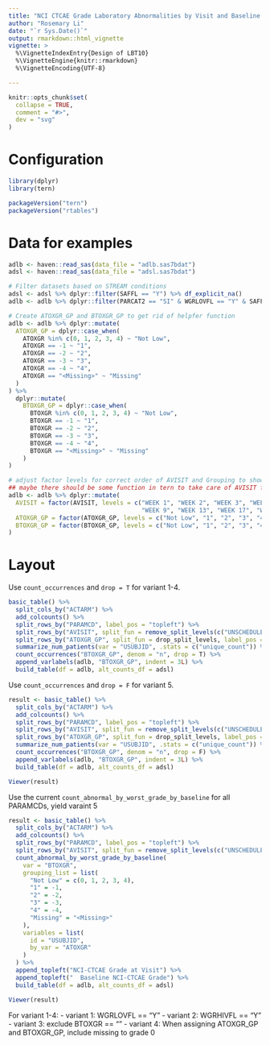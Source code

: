 ```yaml
---
title: "NCI CTCAE Grade Laboratory Abnormalities by Visit and Baseline Grade (LBT13)"
author: "Rosemary Li"
date: "`r Sys.Date()`"
output: rmarkdown::html_vignette
vignette: >
  %\VignetteIndexEntry{Design of LBT10}
  %\VignetteEngine{knitr::rmarkdown}
  %\VignetteEncoding{UTF-8}

---
```


```r
knitr::opts_chunk$set(
  collapse = TRUE,
  comment = "#>",
  dev = "svg"
)
```

Configuration
=============

```r
library(dplyr)
library(tern)

packageVersion("tern")
packageVersion("rtables")
```

Data for examples
=================

```r

adlb <- haven::read_sas(data_file = "adlb.sas7bdat")
adsl <- haven::read_sas(data_file = "adsl.sas7bdat")

# Filter datasets based on STREAM conditions
adsl <- adsl %>% dplyr::filter(SAFFL == "Y") %>% df_explicit_na()
adlb <- adlb %>% dplyr::filter(PARCAT2 == "SI" & WGRLOVFL == "Y" & SAFFL == "Y") %>% df_explicit_na()

# Create ATOXGR_GP and BTOXGR_GP to get rid of helpfer function
adlb <- adlb %>% dplyr::mutate(
  ATOXGR_GP = dplyr::case_when(
    ATOXGR %in% c(0, 1, 2, 3, 4) ~ "Not Low",
    ATOXGR == -1 ~ "1",
    ATOXGR == -2 ~ "2",
    ATOXGR == -3 ~ "3",
    ATOXGR == -4 ~ "4",
    ATOXGR == "<Missing>" ~ "Missing"
  )
) %>%
  dplyr::mutate(
    BTOXGR_GP = dplyr::case_when(
      BTOXGR %in% c(0, 1, 2, 3, 4) ~ "Not Low",
      BTOXGR == -1 ~ "1",
      BTOXGR == -2 ~ "2",
      BTOXGR == -3 ~ "3",
      BTOXGR == -4 ~ "4",
      BTOXGR == "<Missing>" ~ "Missing"
    )
)

# adjust factor levels for correct order of AVISIT and Grouping to show
## maybe there should be some function in tern to take care of AVISIT factor level according to AVISITN?
adlb <- adlb %>% dplyr::mutate(
  AVISIT = factor(AVISIT, levels = c("WEEK 1", "WEEK 2", "WEEK 3", "WEEK 4", "WEEK 5", "WEEK 7",
                                     "WEEK 9", "WEEK 13", "WEEK 17", "WEEK 21", "UNSCHEDULED")),
  ATOXGR_GP = factor(ATOXGR_GP, levels = c("Not Low", "1", "2", "3", "4", "Missing")),
  BTOXGR_GP = factor(BTOXGR_GP, levels = c("Not Low", "1", "2", "3", "4", "Missing"))
)
```

Layout
======

Use `count_occurrences` and `drop = T` for variant 1-4.
```r
basic_table() %>%
  split_cols_by("ACTARM") %>%
  add_colcounts() %>%
  split_rows_by("PARAMCD", label_pos = "topleft") %>%
  split_rows_by("AVISIT", split_fun = remove_split_levels(c("UNSCHEDULED")), label_pos = "topleft") %>%
  split_rows_by("ATOXGR_GP", split_fun = drop_split_levels, label_pos = "topleft") %>%
  summarize_num_patients(var = "USUBJID", .stats = c("unique_count")) %>%
  count_occurrences("BTOXGR_GP", denom = "n", drop = T) %>%
  append_varlabels(adlb, "BTOXGR_GP", indent = 3L) %>%
  build_table(df = adlb, alt_counts_df = adsl)
```

Use `count_occurrences` and `drop = F` for variant 5.
```r
result <- basic_table() %>%
  split_cols_by("ACTARM") %>%
  add_colcounts() %>%
  split_rows_by("PARAMCD", label_pos = "topleft") %>%
  split_rows_by("AVISIT", split_fun = remove_split_levels(c("UNSCHEDULED")), label_pos = "topleft") %>%
  split_rows_by("ATOXGR_GP", split_fun = drop_split_levels, label_pos = "topleft") %>%
  summarize_num_patients(var = "USUBJID", .stats = c("unique_count")) %>%
  count_occurrences("BTOXGR_GP", denom = "n", drop = F) %>%
  append_varlabels(adlb, "BTOXGR_GP", indent = 3L) %>%
  build_table(df = adlb, alt_counts_df = adsl)

Viewer(result)
```


Use the current `count_abnormal_by_worst_grade_by_baseline` for all PARAMCDs, yield varaint 5

```r
result <- basic_table() %>%
  split_cols_by("ACTARM") %>%
  add_colcounts() %>%
  split_rows_by("PARAMCD", label_pos = "topleft") %>%
  split_rows_by("AVISIT", split_fun = remove_split_levels(c("UNSCHEDULED")), label_pos = "topleft") %>%
  count_abnormal_by_worst_grade_by_baseline(
    var = "BTOXGR",
    grouping_list = list(
      "Not Low" = c(0, 1, 2, 3, 4),
      "1" = -1,
      "2" = -2,
      "3" = -3,
      "4" = -4,
      "Missing" = "<Missing>"
    ),
    variables = list(
      id = "USUBJID",
      by_var = "ATOXGR"
    )
  ) %>%
  append_topleft("NCI-CTCAE Grade at Visit") %>%
  append_topleft("  Baseline NCI-CTCAE Grade") %>%
  build_table(df = adlb, alt_counts_df = adsl)

Viewer(result)
```


For variant 1-4:
- variant 1: WGRLOVFL == "Y"
- variant 2: WGRHIVFL == "Y"
- variant 3: exclude BTOXGR == "<Missing>"
- variant 4: When assigning ATOXGR_GP and BTOXGR_GP, include missing to grade 0

